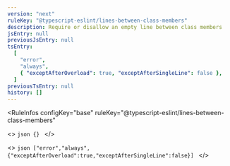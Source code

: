 ```yaml
---
version: "next"
ruleKey: "@typescript-eslint/lines-between-class-members"
description: Require or disallow an empty line between class members
jsEntry: null
previousJsEntry: null
tsEntry:
  [
    "error",
    "always",
    { "exceptAfterOverload": true, "exceptAfterSingleLine": false },
  ]
previousTsEntry: null
history: []
---
```


<RuleInfos 
  configKey="base" 
  ruleKey="@typescript-eslint/lines-between-class-members" 
>
  <>
    ```json
    {}
    ```
  </>

  <>
    ```json
    ["error","always",{"exceptAfterOverload":true,"exceptAfterSingleLine":false}]
    ```
  </>
</RuleInfos>

